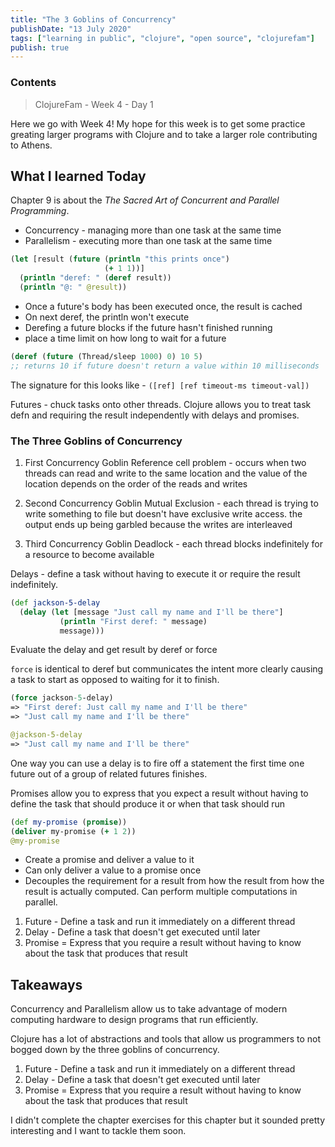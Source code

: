 ```yaml
---
title: "The 3 Goblins of Concurrency"
publishDate: "13 July 2020"
tags: ["learning in public", "clojure", "open source", "clojurefam"]
publish: true
---
```


### Contents

> ClojureFam - Week 4 - Day 1

Here we go with Week 4! My hope for this week is to get some practice greating larger programs with Clojure and to take a larger role contributing to Athens.

## What I learned Today

Chapter 9 is about the _The Sacred Art of Concurrent and Parallel Programming_.

- Concurrency - managing more than one task at the same time
- Parallelism - executing more than one task at the same time

```clojure
(let [result (future (println "this prints once")
                     (+ 1 1))]
  (println "deref: " (deref result))
  (println "@: " @result))
```

- Once a future's body has been executed once, the result is cached
- On next deref, the println won't execute
- Derefing a future blocks if the future hasn't finished running
- place a time limit on how long to wait for a future

```clojure
(deref (future (Thread/sleep 1000) 0) 10 5)
;; returns 10 if future doesn't return a value within 10 milliseconds
```

The signature for this looks like - `([ref] [ref timeout-ms timeout-val])`

Futures - chuck tasks onto other threads. Clojure allows you to treat task defn and requiring the result independently with delays and promises.

### The Three Goblins of Concurrency

1. First Concurrency Goblin
   Reference cell problem - occurs when two threads can read and write to the same location and the value of the location depends on the order of the reads and writes

2. Second Concurrency Goblin
   Mutual Exclusion - each thread is trying to write something to file but doesn't have exclusive write access. the output ends up being garbled because the writes are interleaved

3. Third Concurrency Goblin
   Deadlock - each thread blocks indefinitely for a resource to become available

Delays - define a task without having to execute it or require the result indefinitely.

```clojure
(def jackson-5-delay
  (delay (let [message "Just call my name and I'll be there"]
           (println "First deref: " message)
           message)))
```

Evaluate the delay and get result by deref or force

`force` is identical to deref but communicates the intent more clearly causing a task to start as opposed to waiting for it to finish.

```clojure
(force jackson-5-delay)
=> "First deref: Just call my name and I'll be there"
=> "Just call my name and I'll be there"

@jackson-5-delay
=> "Just call my name and I'll be there"
```

One way you can use a delay is to fire off a statement the first time one future out of a group of related futures finishes.

Promises allow you to express that you expect a result without having to define the task that should produce it or when that task should run

```clojure
(def my-promise (promise))
(deliver my-promise (+ 1 2))
@my-promise
```

- Create a promise and deliver a value to it
- Can only deliver a value to a promise once
- Decouples the requirement for a result from how the result from how the result is actually computed. Can perform multiple computations in parallel.

1. Future - Define a task and run it immediately on a different thread
2. Delay - Define a task that doesn't get executed until later
3. Promise = Express that you require a result without having to know about the task that produces that result

## Takeaways

Concurrency and Parallelism allow us to take advantage of modern computing hardware to design programs that run efficiently.

Clojure has a lot of abstractions and tools that allow us programmers to not bogged down by the three goblins of concurrency.

1. Future - Define a task and run it immediately on a different thread
2. Delay - Define a task that doesn't get executed until later
3. Promise = Express that you require a result without having to know about the task that produces that result

I didn't complete the chapter exercises for this chapter but it sounded pretty interesting and I want to tackle them soon.
